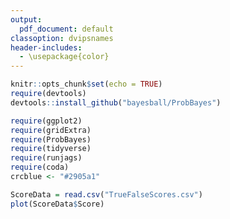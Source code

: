 ```yaml
---
output:
  pdf_document: default
classoption: dvipsnames
header-includes:
  - \usepackage{color}
---
```


```r
knitr::opts_chunk$set(echo = TRUE)
require(devtools)
devtools::install_github("bayesball/ProbBayes")

require(ggplot2)
require(gridExtra)
require(ProbBayes)
require(tidyverse)
require(runjags)
require(coda)
crcblue <- "#2905a1"

```


```r
ScoreData = read.csv("TrueFalseScores.csv")
plot(ScoreData$Score)
```

